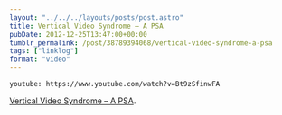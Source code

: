 ```yaml
---
layout: "../../../layouts/posts/post.astro"
title: Vertical Video Syndrome – A PSA
pubDate: 2012-12-25T13:47:00+00:00
tumblr_permalink: /post/38789394068/vertical-video-syndrome-a-psa
tags: ["linklog"]
format: "video"
---
```


`youtube: https://www.youtube.com/watch?v=Bt9zSfinwFA`

[Vertical Video Syndrome &#8211; A PSA][1].

[1]: https://www.youtube.com/watch?v=Bt9zSfinwFA
